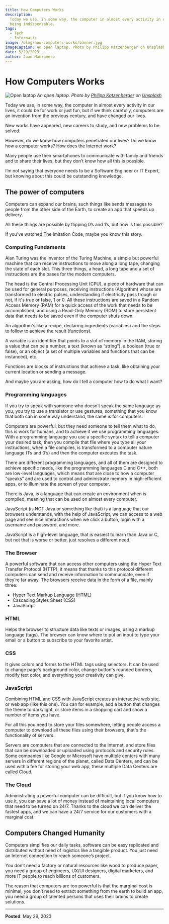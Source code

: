 ```yaml
---
title: How Computers Works
description:
  Today we use, in some way, the computer in almost every activity in our lives,
  being indispensable.
tags:
  - Tech
  - Informatic
image: /blog/how-computers-works/banner.jpg
imageCaption: An open laptop. Photo by Philipp Katzenberger on Unsplash
date: 5/29/2023
author: Juan Manzanero
---
```


# How Computers Works

![Open laptop](/blog/how-computers-works/banner.jpg) _An open laptop. Photo by
[Philipp Katzenberger](https://unsplash.com/@fantasyflip?utm_source=unsplash&utm_medium=referral&utm_content=creditCopyText')
on
[Unsplash](https://unsplash.com/photos/iIJrUoeRoCQ?utm_source=unsplash&utm_medium=referral&utm_content=creditCopyText)_

Today we use, in some way, the computer in almost every activity in our lives,
it could be for work or just fun, but if we think carefully, computers are an
invention from the previous century, and have changed our lives.

New works have appeared, new careers to study, and new problems to be solved.

However, do we know how computers penetrated our lives? Do we know how a
computer works? How does the Internet work?

Many people use their smartphones to communicate with family and friends and to
share their lives, but they don’t know how all this is possible.

I’m not saying that everyone needs to be a Software Engineer or IT Expert, but
knowing about this could be outstanding knowledge.

## The power of computers

Computers can expand our brains, such things like sends messages to people from
the other side of the Earth, to create an app that speeds up delivery.

All these things are possible by flipping 0’s and 1’s, but how is this possible?

If you've watched The Imitation Code, maybe you know this story.

### Computing Fundaments

Alan Turing was the inventor of the Turing Machine, a simple but powerful
machine that can receive instructions to move along a long tape, changing the
state of each slot. This three things, a head, a long tape and a set of
instructions are the bases for the modern computers.

The head is the Central Processing Unit (CPU), a piece of hardware that can be
used for general purposes, receiving instructions (Algorithm) whose are
transformed to electric pulses, understanding if electricity pass trough or not,
if it's true or false, 1 or 0. All these instructions are saved in a Random
Access Memory (RAM) for a quick access of the work that needs to be
accomplished, and using a Read-Only Memory (ROM) to store persistent data that
needs to be saved even if the computer shuts down.

An algorithm's like a recipe, declaring ingredients (variables) and the steps to
follow to achieve the result (functions).

A variable is an identifier that points to a slot of memory in the RAM, storing
a value that can be a number, a text (known as “string”), a boolean (true or
false), or an object (a set of multiple variables and functions that can be
instanced), etc.

Functions are blocks of instructions that achieve a task, like obtaining your
current location or sending a message.

And maybe you are asking, how do I tell a computer how to do what I want?

### Programming languages

If you try to speak with someone who doesn’t speak the same language as you, you
try to use a translator or use gestures, something that you know that both can
in some way understand, the same is for computers.

Computers are powerful, but they need someone to tell them what to do, this is
work for humans, and to achieve it we use programming languages. With a
programming language you use a specific syntax to tell a computer your desired
task, then you compile that file where you type all your instructions, when a
file compiles, is transformed to a computer nature language (1’s and 0’s) and
then the computer executes the task.

There are different programming languages, and all of them are designed to
achieve specific needs, like the programming languages C and C++, both are
low-level languages, which means that are close to how a computer “speaks” and
are used to control and administrate memory in high-efficient apps, or to
illuminate the screen of your computer.

There is Java, is a language that can create an environment when is compiled,
meaning that can be used on almost every computer.

JavaScript (is NOT Java or something like that) is a language that our browsers
understands, with the help of JavaScript, we can access to a web page and see
nice interactions when we click a button, login with a username and password,
and more.

JavaScript is a high-level language, that is easiest to learn than Java or C,
but not that is worse or better, just resolves a different need.

### The Browser

A powerful software that can access other computers using the Hyper Text
Transfer Protocol (HTTP), it means that thanks to this protocol different
computers can send and receive information to communicate, even if they’re far
away. The browsers receive data in the form of a file, mainly three:

- Hyper Text Markup Language (HTML)
- Cascading Styles Sheet (CSS)
- JavaScript

### HTML

Helps the browser to structure data like texts or images, using a markup
language (tags). The browser can know where to put an input to type your email
or a button to subscribe to your favorite artist.

### CSS

It gives colors and forms to the HTML tags using selectors. It can be used to
change page's background color, change button's rounded borders, modify text
color, and everything your creativity can give.

### JavaScript

Combining HTML and CSS with JavaScript creates an interactive web site, or web
app (like this one). You can for example, add a button that changes the theme to
dark/light, or store items in a shopping cart and show a number of items you
have.

For all this you need to store your files somewhere, letting people access a
computer to download all these files using their browsers, that's the
functionality of servers.

Servers are computers that are connected to the Internet, and store files that
can be downloaded or uploaded using protocols and security rules. Some companies
like Google or Microsoft have multiple centers with many servers in different
regions of the planet, called Data Centers, and can be used with a fee for
storing your web app, these multiple Data Centers are called Cloud.

### The Cloud

Administrating a powerful computer can be difficult, but if you know how to use
it, you can save a lot of money instead of maintaining local computers that need
to be turned on 24/7. Thanks to the cloud we can deliver the fastest apps, and
we can have a 24/7 service for our customers with a marginal cost.

## Computers Changed Humanity

Computers simplifies our daily tasks, software can be easy replicated and
distributed without need of logistics like a tangible product. You just need an
Internet connection to reach someone’s project.

You don’t need a factory or natural resources like wood to produce paper, you
need a group of engineers, UX/UI designers, digital marketers, and more IT
people to reach billions of customers.

The reason that computers are too powerful is that the marginal cost is minimal,
you don’t need to extract something from the earth to build an app, you need a
group of talented persons that uses their brains to create solutions.

---

**Posted**: May 29, 2023
